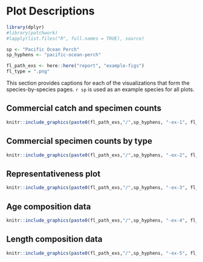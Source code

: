 \clearpage

# Plot Descriptions {#sec:plot-descriptions}

```r

library(dplyr)
#library(patchwork)
#lapply(list.files("R", full.names = TRUE), source)

sp <- "Pacific Ocean Perch"
sp_hyphens <- "pacific-ocean-perch"

fl_path_exs <- here::here("report", "example-figs")
fl_type = ".png"

```

This section provides captions for each of the visualizations that form the species-by-species pages.
`r sp` is used as an example species for all plots.

## Commercial catch and specimen counts

```r

knitr::include_graphics(paste0(fl_path_exs,"/",sp_hyphens, "-ex-1", fl_type))

```

\clearpage

## Commercial specimen counts by type {#sec:bio-samples}

```r

knitr::include_graphics(paste0(fl_path_exs,"/",sp_hyphens, "-ex-2", fl_type))

```

\clearpage

## Representativeness plot

```r

knitr::include_graphics(paste0(fl_path_exs,"/",sp_hyphens, "-ex-3", fl_type))

```

\clearpage

## Age composition data

```r

knitr::include_graphics(paste0(fl_path_exs,"/",sp_hyphens, "-ex-4", fl_type))

```

\clearpage

## Length composition data

```r

knitr::include_graphics(paste0(fl_path_exs,"/",sp_hyphens, "-ex-5", fl_type))
  
```

\clearpage
